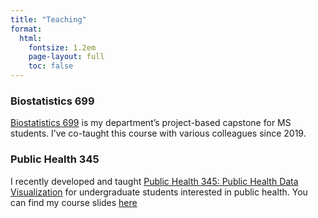```yaml
---
title: "Teaching"
format: 
  html:
    fontsize: 1.2em
    page-layout: full
    toc: false
---
```


### Biostatistics 699

[Biostatistics 699](https://sph.umich.edu/research-education/courses/course.php?courseID=BIOSTAT699) is my department's project-based capstone for MS students. I've co-taught this course with various colleagues since 2019.

### Public Health 345

I recently developed and taught [Public Health 345: Public Health Data Visualization](https://sph.umich.edu/research-education/courses/course.php?courseID=PUBHLTH345) for undergraduate students interested in public health. You can find my course slides [here](https://psboonstra.github.io/PH345_W2025/)
